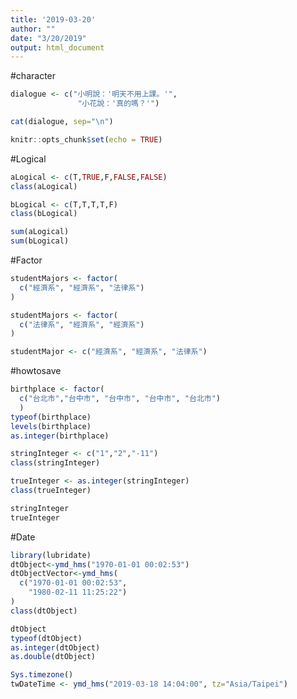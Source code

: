 ```yaml
---
title: '2019-03-20'
author: ""
date: "3/20/2019"
output: html_document
---
```


#character
```r
dialogue <- c("小明說：'明天不用上課。'",
               "小花說：'真的嗎？'")

cat(dialogue, sep="\n")
```

```r
knitr::opts_chunk$set(echo = TRUE)
```

#Logical
```r
aLogical <- c(T,TRUE,F,FALSE,FALSE)
class(aLogical)

bLogical <- c(T,T,T,T,F)
class(bLogical)

sum(aLogical)
sum(bLogical)
```

#Factor
```r
studentMajors <- factor(
  c("經濟系", "經濟系", "法律系")
)

studentMajors <- factor(
  c("法律系", "經濟系", "經濟系")
)

studentMajor <- c("經濟系", "經濟系", "法律系")
```

#howtosave
```r
birthplace <- factor(
  c("台北市","台中市", "台中市", "台中市", "台北市")
  )
typeof(birthplace)
levels(birthplace)
as.integer(birthplace)
```

```r
stringInteger <- c("1","2","-11")
class(stringInteger)

trueInteger <- as.integer(stringInteger)
class(trueInteger)

stringInteger
trueInteger
```

#Date
```r
library(lubridate)
dtObject<-ymd_hms("1970-01-01 00:02:53") 
dtObjectVector<-ymd_hms(
  c("1970-01-01 00:02:53",
    "1980-02-11 11:25:22")
)
class(dtObject)

dtObject
typeof(dtObject)
as.integer(dtObject)
as.double(dtObject)

Sys.timezone()
twDateTime <- ymd_hms("2019-03-18 14:04:00", tz="Asia/Taipei")
```

